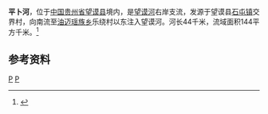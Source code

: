 {{Infobox River
  | river_name      = 平卜河
  | image_name      = 
  | image_size      = 
  | caption         = 
  | origin          = [[贵州省|贵州省]][[望谟县|望谟县]][[石屯镇_(望谟县)|石屯镇]]交界村
  | mouth           = 贵州省望谟县[[油迈瑶族乡|油迈瑶族乡]]乐绕村[[望谟河|望谟河]]
  | basin_countries = {{PRC}}
  | length          = 26 km
  | elevation       = 
  | mouth_elevation = 
  | discharge       =
  | watershed       = 144 km<sup>2</sup>
}}
'''平卜河'''，位于[[中国|中国]][[贵州省|贵州省]][[望谟县|望谟县]]境内，是[[望谟河|望谟河]]右岸支流，发源于望谟县[[石屯镇_(望谟县)|石屯镇]]交界村，向南流至[[油迈瑶族乡|油迈瑶族乡]]乐绕村以东注入望谟河。河长44千米，流域面积144平方千米。<ref name="中国河湖大典">{{cite book zh |author=《[[中国河湖大典|中国河湖大典]]》编纂委员会 |title=《中国河湖大典·珠江卷》 |format=M |edition=1 |location=北京 |publisher=中国水利水电出版社 |date=2013年1月 |pages=60页 |id= ISBN 978-7-5170-0561-2}}</ref>

==参考资料==
{{reflist}}

[[Category:北盤江水系|P]]
[[Category:贵州河流|P]]
